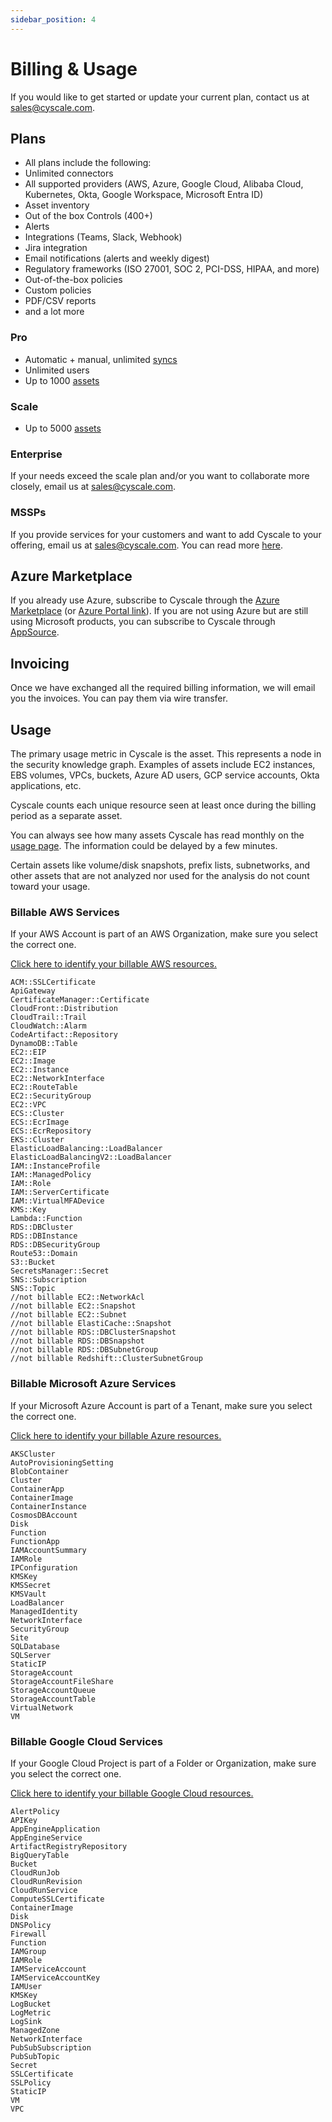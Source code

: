 ```yaml
---
sidebar_position: 4
---
```


# Billing & Usage

If you would like to get started or update your current plan, contact us at sales@cyscale.com.

## Plans

- All plans include the following:
- Unlimited connectors
- All supported providers (AWS, Azure, Google Cloud, Alibaba Cloud, Kubernetes, Okta, Google Workspace, Microsoft Entra ID)
- Asset inventory
- Out of the box Controls (400+)
- Alerts
- Integrations (Teams, Slack, Webhook)
- Jira integration
- Email notifications (alerts and weekly digest)
- Regulatory frameworks (ISO 27001, SOC 2, PCI-DSS, HIPAA, and more)
- Out-of-the-box policies
- Custom policies
- PDF/CSV reports
- and a lot more

### Pro

- Automatic + manual, unlimited [syncs](../intro/dictionary.mdx#sync)
- Unlimited users
- Up to 1000 [assets](../intro/dictionary.mdx#asset)

### Scale

- Up to 5000 [assets](../intro/dictionary.mdx#asset)

### Enterprise

If your needs exceed the scale plan and/or you want to collaborate more closely, email us at sales@cyscale.com.

### MSSPs

If you provide services for your customers and want to add Cyscale to your offering, email us at sales@cyscale.com. You can read more [here](https://cyscale.com/use-cases/cloud-security-mssp/).

## Azure Marketplace

If you already use Azure, subscribe to Cyscale through the [Azure Marketplace](https://azuremarketplace.microsoft.com/en-us/marketplace/apps/cyscale.cyscale) (or [Azure Portal link](https://portal.azure.com/#create/cyscale.cyscale/preview)). If you are not using Azure but are still using Microsoft products, you can subscribe to Cyscale through [AppSource](https://appsource.microsoft.com/en-us/product/web-apps/cyscale.cyscale).

## Invoicing

Once we have exchanged all the required billing information, we will email you the invoices. You can pay them via wire transfer.

## Usage

The primary usage metric in Cyscale is the asset. This represents a node in the security knowledge graph. Examples of assets include EC2 instances, EBS volumes, VPCs, buckets, Azure AD users, GCP service accounts, Okta applications, etc.

Cyscale counts each unique resource seen at least once during the billing period as a separate asset.

You can always see how many assets Cyscale has read monthly on the [usage page](https://app.cyscale.com/#/usage). The information could be delayed by a few minutes.

Certain assets like volume/disk snapshots, prefix lists, subnetworks, and other assets that are not analyzed nor used for the analysis do not count toward your usage.

### Billable AWS Services

If your AWS Account is part of an AWS Organization, make sure you select the correct one.

[Click here to identify your billable AWS resources.](https://console.aws.amazon.com/resource-groups/tag-editor/find-resources?region=us-east-1#query=regions:!%28%27AllSupported%27%29,resourceTypes:!%28%27Lambda::Function%27,%27IAM::InstanceProfile%27,%27IAM::ManagedPolicy%27,%27EC2::VPC%27,%27EC2::Subnet%27,%27EC2::NetworkAcl%27,%27EC2::NetworkInterface%27,%27ElasticLoadBalancingV2::LoadBalancer%27,%27ElasticLoadBalancing::LoadBalancer%27,%27EC2::EIP%27,%27EC2::SecurityGroup%27,%27EC2::RouteTable%27,%27Route53::Domain%27,%27RDS::DBSubnetGroup%27,%27EC2::Instance%27,%27ECS::Cluster%27,%27EKS::Cluster%27,%27S3::Bucket%27,%27RDS::DBInstance%27,%27RDS::DBCluster%27,%27IAM::VirtualMFADevice%27,%27KMS::Key%27,%27RDS::DBSecurityGroup%27,%27Redshift::ClusterSubnetGroup%27,%27CertificateManager::Certificate%27,%27IAM::ServerCertificate%27,%27SNS::Topic%27,%27SecretsManager::Secret%27,%27CodeArtifact::Repository%27,%27EC2::Image%27,%27CloudTrail::Trail%27,%27CloudWatch::Alarm%27,%27CloudFront::Distribution%27%29,tagFilters:!%28%29,type:TAG_EDITOR_1_0)

```
ACM::SSLCertificate
ApiGateway
CertificateManager::Certificate
CloudFront::Distribution
CloudTrail::Trail
CloudWatch::Alarm
CodeArtifact::Repository
DynamoDB::Table
EC2::EIP
EC2::Image
EC2::Instance
EC2::NetworkInterface
EC2::RouteTable
EC2::SecurityGroup
EC2::VPC
ECS::Cluster
ECS::EcrImage
ECS::EcrRepository
EKS::Cluster
ElasticLoadBalancing::LoadBalancer
ElasticLoadBalancingV2::LoadBalancer
IAM::InstanceProfile
IAM::ManagedPolicy
IAM::Role
IAM::ServerCertificate
IAM::VirtualMFADevice
KMS::Key
Lambda::Function
RDS::DBCluster
RDS::DBInstance
RDS::DBSecurityGroup
Route53::Domain
S3::Bucket
SecretsManager::Secret
SNS::Subscription
SNS::Topic
//not billable EC2::NetworkAcl
//not billable EC2::Snapshot
//not billable EC2::Subnet
//not billable ElastiCache::Snapshot
//not billable RDS::DBClusterSnapshot
//not billable RDS::DBSnapshot
//not billable RDS::DBSubnetGroup
//not billable Redshift::ClusterSubnetGroup
```

### Billable Microsoft Azure Services

If your Microsoft Azure Account is part of a Tenant, make sure you select the correct one.

[Click here to identify your billable Azure resources.](https://portal.azure.com/#view/HubsExtension/ArgQueryBlade)

```
AKSCluster
AutoProvisioningSetting
BlobContainer
Cluster
ContainerApp
ContainerImage
ContainerInstance
CosmosDBAccount
Disk
Function
FunctionApp
IAMAccountSummary
IAMRole
IPConfiguration
KMSKey
KMSSecret
KMSVault
LoadBalancer
ManagedIdentity
NetworkInterface
SecurityGroup
Site
SQLDatabase
SQLServer
StaticIP
StorageAccount
StorageAccountFileShare
StorageAccountQueue
StorageAccountTable
VirtualNetwork
VM
```

### Billable Google Cloud Services

If your Google Cloud Project is part of a Folder or Organization, make sure you select the correct one.

[Click here to identify your billable Google Cloud resources.](https://console.cloud.google.com/iam-admin/asset-inventory/)

```
AlertPolicy
APIKey
AppEngineApplication
AppEngineService
ArtifactRegistryRepository
BigQueryTable
Bucket
CloudRunJob
CloudRunRevision
CloudRunService
ComputeSSLCertificate
ContainerImage
Disk
DNSPolicy
Firewall
Function
IAMGroup
IAMRole
IAMServiceAccount
IAMServiceAccountKey
IAMUser
KMSKey
LogBucket
LogMetric
LogSink
ManagedZone
NetworkInterface
PubSubSubscription
PubSubTopic
Secret
SSLCertificate
SSLPolicy
StaticIP
VM
VPC
```